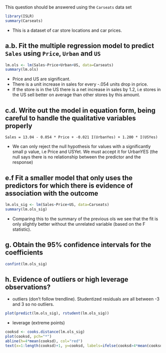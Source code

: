 This question should be answered using the `Carseats` data set 

```r
library(ISLR)
summary(Carseats)
```

* This is a dataset of car store locations and car prices. 

## a.b. Fit the multiple regression model to predict `Sales` using `Price`, `Urban` and `US`

```r
lm.ols <- lm(Sales~Price+Urban+US, data=Carseats)
summary(lm.ols)
```
* Price and US are significant. 
* There is a unit increase in sales for every -.054 units drop in price. 
* If the store is in the US there is a net increase in sales by 1.2, i.e stores in the US sell better on average than other stores by this amount. 

## c.d. Write out the model in equation form, being careful to handle the qualitative variables properly 

```
Sales = 13.04 - 0.054 * Price + -0.021 I(UrbanYes) + 1.200 * I(USYes)
```

* We can only reject the null hypothesis for values with a significantly small p value, i.e Price and USYet. We must accept it for UrbanYES (the null says there is no relationship between the predictor and the response) 

## e.f Fit a smaller model that only uses the predictors for which there is evidence of association with the outcome 

```r
lm.ols_sig <- lm(Sales~Price+US, data=Carseats)
summary(lm.ols_sig)
```
* Comparing this to the summary of the previous ols we see that the fit is only slightly better without the unrelated variable (based on the F statistic). 

## g. Obtain the 95% confidence intervals for the coefficients 

```r
confint(lm.ols_sig)
```

## h. Evidence of outliers or high leverage observations?

* outliers (don't follow trendline). Studentized residuals are all between -3 and 3 so no outliers. 
```r
plot(predict(lm.ols_sig), rstudent(lm.ols_sig))
```

* leverage (extreme points)
```r
cooksd <- cooks.distance(lm.ols_sig)
plot(cooksd, pch="*")
abline(h=4*mean(cooksd), col="red")
text(x=1:length(cooksd)+1, y=cooksd, labels=ifelse(cooksd>4*mean(cooksd, na.rm=T), names(cooksd), ""), col="red")
```